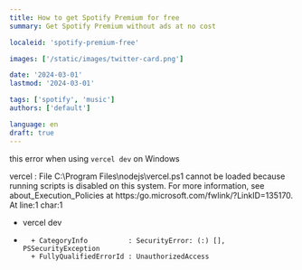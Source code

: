 ```yaml
---
title: How to get Spotify Premium for free
summary: Get Spotify Premium without ads at no cost

localeid: 'spotify-premium-free'

images: ['/static/images/twitter-card.png']

date: '2024-03-01'
lastmod: '2024-03-01'

tags: ['spotify', 'music']
authors: ['default']

language: en
draft: true
---
```


this error when using `vercel dev` on Windows

vercel : File C:\Program Files\nodejs\vercel.ps1 cannot be loaded because running scripts is disabled on this system. For more
information, see about_Execution_Policies at https:/go.microsoft.com/fwlink/?LinkID=135170.
At line:1 char:1

- vercel dev
- ```
    + CategoryInfo          : SecurityError: (:) [], PSSecurityException
    + FullyQualifiedErrorId : UnauthorizedAccess
  ```
